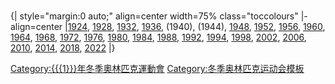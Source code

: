 <br clear=all>
{| style="margin:0 auto;" align=center width=75% class="toccolours"
|- align=center
|[[:Category:1924年冬季奧林匹克運動會運動員|1924]], [[:Category:1928年冬季奧林匹克運動會運動員|1928]], [[:Category:1932年冬季奧林匹克運動會運動員|1932]], [[:Category:1936年冬季奧林匹克運動會運動員|1936]], (1940), (1944), [[:Category:1948年冬季奧林匹克運動會運動員|1948]], [[:Category:1952年冬季奧林匹克運動會運動員|1952]], [[:Category:1956年冬季奧林匹克運動會運動員|1956]], [[:Category:1960年冬季奧林匹克運動會運動員|1960]], [[:Category:1964年冬季奧林匹克運動會運動員|1964]], [[:Category:1968年冬季奧林匹克運動會運動員|1968]], [[:Category:1972年冬季奧林匹克運動會運動員|1972]], [[:Category:1976年冬季奧林匹克運動會運動員|1976]], [[:Category:1980年冬季奧林匹克運動會運動員|1980]], [[:Category:1984年冬季奥林匹克运动会运动员|1984]], [[:Category:1988年冬季奧林匹克運動會運動員|1988]], [[:Category:1992年冬季奧林匹克運動會運動員|1992]], [[:Category:1994年冬季奧林匹克運動會運動員|1994]], [[:Category:1998年冬季奧林匹克運動會運動員|1998]], [[:Category:2002年冬季奧林匹克運動會運動員|2002]], [[:Category:2006年冬季奧林匹克運動會運動員|2006]], [[:Category:2010年冬季奧林匹克運動會運動員|2010]], [[:Category:2014年冬季奧林匹克運動會運動員|2014]], [[:Category:2018年冬季奧林匹克運動會運動員|2018]], [[:Category:2022年冬季奧林匹克運動會運動員|2022]]
|}<includeonly>
[[Category:{{{1}}}年冬季奧林匹克運動會]]
[[Category:各年冬季奥林匹克运动会运动员|{{{1}}}]]
</includeonly><noinclude>
[[Category:冬季奥林匹克运动会模板]]
</noinclude>